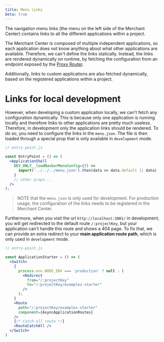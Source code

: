 ```yaml
---
title: Menu links
beta: true
---
```


The navigation menu links (the menu on the left side of the Merchant Center) contains links to all the different applications within a project.

The Merchant Center is composed of multiple independent applications, so each application does not know anything about what other applications are available. Therefore, we can't define the links statically.
Instead, the links are rendered dynamically on runtime, by fetching the configuration from an endpoint exposed by the [Proxy Router](../main-concepts/architecture).

Additionally, links to custom applications are also fetched dynamically, based on the registered applications within a project.

# Links for local development

However, when developing a custom application locally, we can't fetch any configuration dynamically. This is because only one application is running locally and therefore links to other applications are pretty much useless.
Therefore, in development only the application links should be rendered. To do so, you need to configure the links in the `menu.json`. The file is then loaded through a special prop that is only available in `development` mode.

```jsx
// entry-point.js

const EntryPoint = () => (
  <ApplicationShell
    DEV_ONLY__loadNavbarMenuConfig={() =>
      import('../../../menu.json').then(data => data.default || data)
    }
    // other props...
  />
);
```

> NOTE that the `menu.json` is only used for development. For production usage, the configuration of the links needs to be registered in the Merchant Center.

Furthermore, when you visit the url `http://localhost:3001/` in development, you will get redirected to the default route `/:projectKey`, but your application can't handle this route and shows a 404 page. To fix that, we can provide an extra redirect to your **main application route path**, which is only used in `development` mode.

```jsx
// entry-point.js

const ApplicationStarter = () => (
  <Switch>
    {
      process.env.NODE_ENV === 'production' ? null : (
        <Redirect
          from="/:projectKey"
          to="/:projectKey/examples-starter"
        />
      );
    }
    <Route
      path="/:projectKey/examples-starter"
      component={AsyncApplicationRoutes}
    />
    {/* Catch-all route */}
    <RouteCatchAll />
  </Switch>
)
```
